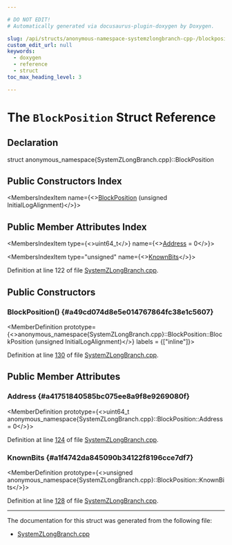 ```yaml
---

# DO NOT EDIT!
# Automatically generated via docusaurus-plugin-doxygen by Doxygen.

slug: /api/structs/anonymous-namespace-systemzlongbranch-cpp-/blockposition
custom_edit_url: null
keywords:
  - doxygen
  - reference
  - struct
toc_max_heading_level: 3

---
```





# The `BlockPosition` Struct Reference

<DoxygenPage pluginConfig={pluginConfig}>



## Declaration

<CodeBlock>struct anonymous_namespace{SystemZLongBranch.cpp}::BlockPosition</CodeBlock>

## Public Constructors Index

<MembersIndex>

<MembersIndexItem
  name={<><a href="#a49cd074d8e5e014767864fc38e1c5607">BlockPosition</a> (unsigned InitialLogAlignment)</>}>
</MembersIndexItem>

</MembersIndex>

## Public Member Attributes Index

<MembersIndex>

<MembersIndexItem
  type={<>uint64&#95;t</>}
  name={<><a href="#a41751840585bc075ee8a9f8e9269080f">Address</a> = 0</>}>
</MembersIndexItem>

<MembersIndexItem
  type="unsigned"
  name={<><a href="#a1f4742da845090b34122f8196cce7df7">KnownBits</a></>}>
</MembersIndexItem>

</MembersIndex>


Definition at line 122 of file <a href="/docs/api/files/lib/lib/target/lib/target/systemz/systemzlongbranch-cpp">SystemZLongBranch.cpp</a>.

<SectionDefinition>

## Public Constructors

### BlockPosition() {#a49cd074d8e5e014767864fc38e1c5607}

<MemberDefinition
  prototype={<>anonymous&#95;namespace&#123;SystemZLongBranch.cpp&#125;::BlockPosition::BlockPosition (unsigned InitialLogAlignment)</>}
  labels = {["inline"]}>

Definition at line <a href="/docs/api/files/lib/lib/target/lib/target/systemz/systemzlongbranch-cpp/#l00130">130</a> of file <a href="/docs/api/files/lib/lib/target/lib/target/systemz/systemzlongbranch-cpp">SystemZLongBranch.cpp</a>.
</MemberDefinition>

</SectionDefinition>

<SectionDefinition>

## Public Member Attributes

### Address {#a41751840585bc075ee8a9f8e9269080f}

<MemberDefinition
  prototype={<>uint64&#95;t anonymous&#95;namespace&#123;SystemZLongBranch.cpp&#125;::BlockPosition::Address = 0</>}>

Definition at line <a href="/docs/api/files/lib/lib/target/lib/target/systemz/systemzlongbranch-cpp/#l00124">124</a> of file <a href="/docs/api/files/lib/lib/target/lib/target/systemz/systemzlongbranch-cpp">SystemZLongBranch.cpp</a>.
</MemberDefinition>

### KnownBits {#a1f4742da845090b34122f8196cce7df7}

<MemberDefinition
  prototype={<>unsigned anonymous&#95;namespace&#123;SystemZLongBranch.cpp&#125;::BlockPosition::KnownBits</>}>

Definition at line <a href="/docs/api/files/lib/lib/target/lib/target/systemz/systemzlongbranch-cpp/#l00128">128</a> of file <a href="/docs/api/files/lib/lib/target/lib/target/systemz/systemzlongbranch-cpp">SystemZLongBranch.cpp</a>.
</MemberDefinition>

</SectionDefinition>

<hr/>

The documentation for this struct was generated from the following file:

<ul>
<li><a href="/docs/api/files/lib/lib/target/lib/target/systemz/systemzlongbranch-cpp">SystemZLongBranch.cpp</a></li>
</ul>

</DoxygenPage>
